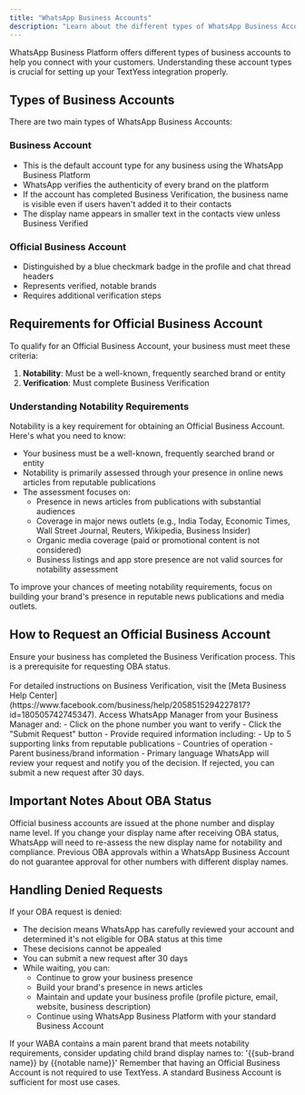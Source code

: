 ```yaml
---
title: "WhatsApp Business Accounts"
description: "Learn about the different types of WhatsApp Business Accounts and how to set up your business account for TextYess integration."
---
```


WhatsApp Business Platform offers different types of business accounts to help you connect with your customers. Understanding these account types is crucial for setting up your TextYess integration properly.

## Types of Business Accounts

There are two main types of WhatsApp Business Accounts:

### Business Account

- This is the default account type for any business using the WhatsApp Business Platform
- WhatsApp verifies the authenticity of every brand on the platform
- If the account has completed Business Verification, the business name is visible even if users haven't added it to their contacts
- The display name appears in smaller text in the contacts view unless Business Verified

### Official Business Account

- Distinguished by a blue checkmark badge in the profile and chat thread headers
- Represents verified, notable brands
- Requires additional verification steps

## Requirements for Official Business Account

To qualify for an Official Business Account, your business must meet these criteria:

1. **Notability**: Must be a well-known, frequently searched brand or entity
2. **Verification**: Must complete Business Verification

### Understanding Notability Requirements

Notability is a key requirement for obtaining an Official Business Account. Here's what you need to know:

- Your business must be a well-known, frequently searched brand or entity
- Notability is primarily assessed through your presence in online news articles from reputable publications
- The assessment focuses on:
  - Presence in news articles from publications with substantial audiences
  - Coverage in major news outlets (e.g., India Today, Economic Times, Wall Street Journal, Reuters, Wikipedia, Business Insider)
  - Organic media coverage (paid or promotional content is not considered)
  - Business listings and app store presence are not valid sources for notability assessment

<Tip>
  To improve your chances of meeting notability requirements, focus on building
  your brand's presence in reputable news publications and media outlets.
</Tip>

## How to Request an Official Business Account

<Steps>
  <Step title="Complete Business Verification">
    Ensure your business has completed the Business Verification process. This
    is a prerequisite for requesting OBA status.
    <br />
    <br />
    For detailed instructions on Business Verification, visit the [Meta Business
    Help Center](https://www.facebook.com/business/help/2058515294227817?id=180505742745347).
  </Step>

  <Step title="Submit OBA Request">
    Access WhatsApp Manager from your Business Manager and:
    - Click on the phone number you want to verify
    - Click the "Submit Request" button
    - Provide required information including:
      - Up to 5 supporting links from reputable publications
      - Countries of operation
      - Parent business/brand information
      - Primary language
  </Step>
  <Step title="Wait for Review">
    WhatsApp will review your request and notify you of the decision. If
    rejected, you can submit a new request after 30 days.
  </Step>
</Steps>

## Important Notes About OBA Status

<Warning>
  Official business accounts are issued at the phone number and display name
  level. If you change your display name after receiving OBA status, WhatsApp
  will need to re-assess the new display name for notability and compliance.
</Warning>

<Warning>
  Previous OBA approvals within a WhatsApp Business Account do not guarantee
  approval for other numbers with different display names.
</Warning>

## Handling Denied Requests

If your OBA request is denied:

- The decision means WhatsApp has carefully reviewed your account and determined it's not eligible for OBA status at this time
- These decisions cannot be appealed
- You can submit a new request after 30 days
- While waiting, you can:
  - Continue to grow your business presence
  - Build your brand's presence in news articles
  - Maintain and update your business profile (profile picture, email, website, business description)
  - Continue using WhatsApp Business Platform with your standard Business Account

<Tip>
  If your WABA contains a main parent brand that meets notability requirements, consider updating child brand display names to: '{{sub-brand name}} by {{notable name}}'
</Tip>

<Check>
  Remember that having an Official Business Account is not required to use
  TextYess. A standard Business Account is sufficient for most use cases.
</Check>